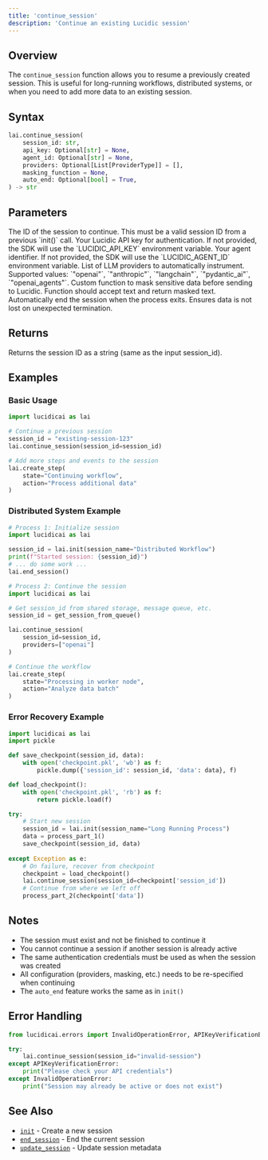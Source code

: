 ```yaml
---
title: 'continue_session'
description: 'Continue an existing Lucidic session'
---
```


## Overview

The `continue_session` function allows you to resume a previously created session. This is useful for long-running workflows, distributed systems, or when you need to add more data to an existing session.

## Syntax

```python
lai.continue_session(
    session_id: str,
    api_key: Optional[str] = None,
    agent_id: Optional[str] = None,
    providers: Optional[List[ProviderType]] = [],
    masking_function = None,
    auto_end: Optional[bool] = True,
) -> str
```

## Parameters

<ParamField path="session_id" type="string" required>
  The ID of the session to continue. This must be a valid session ID from a previous `init()` call.
</ParamField>

<ParamField path="api_key" type="string" optional>
  Your Lucidic API key for authentication. If not provided, the SDK will use the `LUCIDIC_API_KEY` environment variable.
</ParamField>

<ParamField path="agent_id" type="string" optional>
  Your agent identifier. If not provided, the SDK will use the `LUCIDIC_AGENT_ID` environment variable.
</ParamField>

<ParamField path="providers" type="List[ProviderType]" optional default="[]">
  List of LLM providers to automatically instrument. Supported values: `"openai"`, `"anthropic"`, `"langchain"`, `"pydantic_ai"`, `"openai_agents"`.
</ParamField>

<ParamField path="masking_function" type="callable" optional>
  Custom function to mask sensitive data before sending to Lucidic. Function should accept text and return masked text.
</ParamField>

<ParamField path="auto_end" type="boolean" optional default="True">
  Automatically end the session when the process exits. Ensures data is not lost on unexpected termination.
</ParamField>

## Returns

Returns the session ID as a string (same as the input session_id).

## Examples

### Basic Usage

```python
import lucidicai as lai

# Continue a previous session
session_id = "existing-session-123"
lai.continue_session(session_id=session_id)

# Add more steps and events to the session
lai.create_step(
    state="Continuing workflow",
    action="Process additional data"
)
```

### Distributed System Example

```python
# Process 1: Initialize session
import lucidicai as lai

session_id = lai.init(session_name="Distributed Workflow")
print(f"Started session: {session_id}")
# ... do some work ...
lai.end_session()

# Process 2: Continue the session
import lucidicai as lai

# Get session_id from shared storage, message queue, etc.
session_id = get_session_from_queue()

lai.continue_session(
    session_id=session_id,
    providers=["openai"]
)

# Continue the workflow
lai.create_step(
    state="Processing in worker node",
    action="Analyze data batch"
)
```

### Error Recovery Example

```python
import lucidicai as lai
import pickle

def save_checkpoint(session_id, data):
    with open('checkpoint.pkl', 'wb') as f:
        pickle.dump({'session_id': session_id, 'data': data}, f)

def load_checkpoint():
    with open('checkpoint.pkl', 'rb') as f:
        return pickle.load(f)

try:
    # Start new session
    session_id = lai.init(session_name="Long Running Process")
    data = process_part_1()
    save_checkpoint(session_id, data)
    
except Exception as e:
    # On failure, recover from checkpoint
    checkpoint = load_checkpoint()
    lai.continue_session(session_id=checkpoint['session_id'])
    # Continue from where we left off
    process_part_2(checkpoint['data'])
```

## Notes

- The session must exist and not be finished to continue it
- You cannot continue a session if another session is already active
- The same authentication credentials must be used as when the session was created
- All configuration (providers, masking, etc.) needs to be re-specified when continuing
- The `auto_end` feature works the same as in `init()`

## Error Handling

```python
from lucidicai.errors import InvalidOperationError, APIKeyVerificationError

try:
    lai.continue_session(session_id="invalid-session")
except APIKeyVerificationError:
    print("Please check your API credentials")
except InvalidOperationError:
    print("Session may already be active or does not exist")
```

## See Also

- [`init`](/python-sdk/init) - Create a new session
- [`end_session`](/python-sdk/end_session) - End the current session
- [`update_session`](/python-sdk/update_session) - Update session metadata